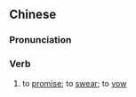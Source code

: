 {{also|说誓}}
==Chinese==
{{zh-forms|s=说誓}}

===Pronunciation===
{{zh-pron
|m=shuōshì
|cat=v
}}

===Verb===
{{zh-verb}}

# {{lb|zh|literary}} to [[promise]]; to [[swear]]; to [[vow]]